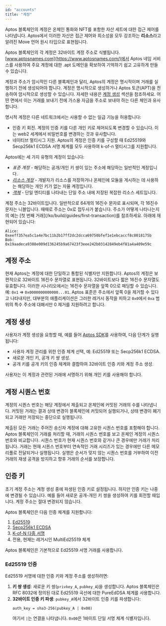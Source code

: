 ```yaml
---
id: "accounts"
title: "계정"
---
```



Aptos 블록체인의 계정은 온체인 통화와 NFT를 포함한 자산 세트에 대한 접근 제어를 나타냅니다. Aptos에서 이러한 자산은 접근 제어와 희소성을 모두 강조하는 **리소스**라고 알려진 Move 언어 원시 타입으로 표현됩니다.

Aptos 블록체인의 각 계정은 32바이트 계정 주소로 식별됩니다. [www.aptosnames.com](https://www.aptosnames.com/)에서 Aptos 네임 서비스를 사용하여 주요 계정에 대한 .apt 도메인을 확보하여 기억하기 쉽고 고유하게 만들 수 있습니다.

계정과 주소가 암시적인 다른 블록체인과 달리, Aptos의 계정은 명시적이며 거래를 실행하기 전에 생성되어야 합니다. 계정은 명시적으로 생성하거나 Aptos 토큰(APT)을 전송하여 암시적으로 생성할 수 있습니다. 자세한 내용은 [계정 생성](#creating-an-account) 섹션을 참조하세요. 어떤 면에서 이는 거래를 보내기 전에 가스용 자금을 주소로 보내야 하는 다른 체인과 유사합니다.

명시적 계정은 다른 네트워크에서는 사용할 수 없는 일급 기능을 허용합니다:

- 인증 키 회전. 계정의 인증 키를 다른 개인 키로 제어되도록 변경할 수 있습니다. 이는 web2 세계에서 비밀번호를 변경하는 것과 유사합니다.
- 네이티브 멀티시그 지원. Aptos의 계정은 인증 키를 구성할 때 Ed25519와 Secp256k1 ECDSA 서명 체계를 모두 사용하여 k-of-n 멀티시그를 지원합니다.

Aptos에는 세 가지 유형의 계정이 있습니다:

- _표준 계정_ - 해당하는 공개/개인 키 쌍이 있는 주소에 해당하는 일반적인 계정입니다.
- [_리소스 계정_](/ko/build/smart-contracts/resource-accounts) - 개발자가 리소스를 저장하거나 온체인에 모듈을 게시하는 데 사용하는 해당하는 개인 키가 없는 자율 계정입니다.
- [_객체_](/ko/build/smart-contracts/objects) - 단일 엔티티를 나타내는 단일 주소 내에 저장된 복잡한 리소스 세트입니다.

<Aside type="note">
  계정 주소는 32바이트입니다. 일반적으로 64개의 16진수 문자로 표시되며, 각 16진수 문자는 니블입니다.
  때때로 주소는 0x로 접두사가 붙습니다. 주소가 어떻게 나타나는지의 예는 [첫 번째 거래](/ko/build/guides/first-transaction)를 참조하세요.
  아래에 재현되어 있습니다:
</Aside>

```text
Alice: 0xeeff357ea5c1a4e7bc11b2b17ff2dc2dcca69750bfef1e1ebcaccf8c8018175b
Bob: 0x19aadeca9388e009d136245b9a67423f3eee242b03142849eb4f81a4a409e59c
```

## 계정 주소

현재 Aptos는 계정에 대한 단일하고 통합된 식별자만 지원합니다. Aptos의 계정은 보편적으로 32바이트 16진수 문자열로 표현됩니다. 32바이트보다 짧은 16진수 문자열도 유효합니다. 이러한 시나리오에서는 16진수 문자열을 앞쪽 0으로 패딩할 수 있습니다. 예: `0x1` => `0x0000000000000...01`. Aptos 표준은 주소에서 앞쪽 0을 제거할 수 있다고 나타내지만, 대부분의 애플리케이션은 그러한 레거시 동작을 피하고 `0x0`에서 `0xa` 범위의 특수 주소에 대해서만 0 제거를 지원하려고 합니다.

## 계정 생성

사용자가 계정 생성을 요청할 때, 예를 들어 [Aptos SDK](/ko/build/sdks/ts-sdk/account)를 사용하여, 다음 단계가 실행됩니다:

- 사용자 계정 관리를 위한 인증 체계 선택, 예: Ed25519 또는 Secp256k1 ECDSA.
- 새로운 개인 키, 공개 키 쌍 생성.
- 공개 키를 공개 키의 인증 체계와 결합하여 32바이트 인증 키와 계정 주소 생성.

사용자는 이 계정과 관련된 거래에 서명하기 위해 개인 키를 사용해야 합니다.

## 계정 시퀀스 번호

계정의 시퀀스 번호는 해당 계정에서 제출되고 온체인에 커밋된 거래의 수를 나타냅니다. 커밋된 거래는 결과 상태 변경이 블록체인에 커밋되어 실행되거나, 상태 변경이 폐기되고 거래만 저장되는 중단으로 실행됩니다.

제출된 모든 거래는 주어진 송신자 계정에 대해 고유한 시퀀스 번호를 포함해야 합니다. Aptos 블록체인이 거래를 처리할 때, 거래의 시퀀스 번호를 보고 온체인 계정의 시퀀스 번호와 비교합니다. 시퀀스 번호가 현재 시퀀스 번호와 같거나 큰 경우에만 거래가 처리됩니다. 거래는 현재 시퀀스 번호부터 연속적인 거래 시리즈가 있는 경우에만 다른 메모리풀로 전달되거나 실행됩니다. 실행은 순서가 맞지 않는 시퀀스 번호를 거부하여 이전 거래의 재생 공격을 방지하고 향후 거래의 순서를 보장합니다.

## 인증 키

초기 계정 주소는 계정 생성 중에 파생된 인증 키로 설정됩니다. 하지만 인증 키는 나중에 변경될 수 있습니다. 예를 들어 새로운 공개-개인 키 쌍을 생성하여 키를 회전할 때입니다. 계정 주소는 절대 변경되지 않습니다.

Aptos 블록체인은 다음 인증 체계를 지원합니다:

1. [Ed25519](https://ed25519.cr.yp.to/)
2. [Secp256k1 ECDSA](https://github.com/aptos-foundation/AIPs/blob/main/aips/aip-49.md)
3. [K-of-N 다중 서명](https://github.com/aptos-foundation/AIPs/blob/main/aips/aip-55.md)
4. 전용, 현재는 레거시인 MultiEd25519 체계

<Aside type="note">
  Aptos 블록체인은 기본적으로 Ed25519 서명 거래를 사용합니다.
</Aside>

### Ed25519 인증

Ed25519 서명에 대한 인증 키와 계정 주소를 생성하려면:

1. **키 쌍 생성**: 새로운 키 쌍(`privkey_A`, `pubkey_A`)을 생성합니다. Aptos 블록체인은 RFC 8032에 정의된 대로 Ed25519 곡선에 대한 PureEdDSA 체계를 사용합니다.
2. **32바이트 인증 키 파생**: `pubkey_A`에서 32바이트 인증 키를 파생합니다:
   ```text
   auth_key = sha3-256(pubkey_A | 0x00)
   ```
   여기서 `|`는 연결을 나타냅니다. `0x00`은 1바이트 단일 서명 체계 식별자입니다.
